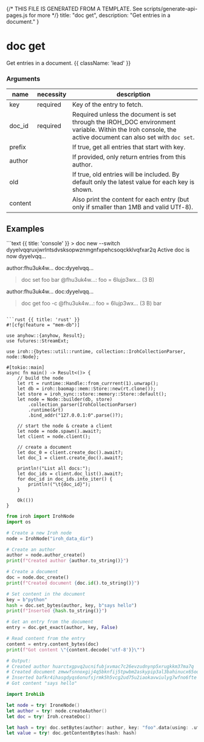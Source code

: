 {/* THIS FILE IS GENERATED FROM A TEMPLATE. See scripts/generate-api-pages.js for more */}
    title: "doc get",
    description: "Get entries in a document."
}

<div className='not-prose mb-5'>
    <Breadcrumbs pages={[
        { name: 'API', href: '/docs/api', current: false },
        { name: 'doc get', href: '/docs/api/doc-get', current: true },
    ]} />
</div>

# doc get

Get entries in a document. {{ className: 'lead' }}


### Arguments

| name | necessity | description |
| ---- | --------- | ----------- |
| key  | required | Key of the entry to fetch. |
| doc_id  | required | Required unless the document is set through the IROH_DOC environment variable. Within the Iroh console, the active document can also set with `doc set`. |
| prefix  |  | If true, get all entries that start with key. |
| author  |  | If provided, only return entries from this author. |
| old  |  | If true, old entries will be included. By default only the latest value for each key is shown. |
| content  |  | Also print the content for each entry (but only if smaller than 1MB and valid UTf-8). |



## Examples

<CodeGroup title="doc get">
```text {{ title: 'console' }}
> doc new --switch
dyyelvqqruxjwrlntsdvsksopwznmgnfxpehcsoqckklvqfxar2q
Active doc is now dyyelvqq…

author:fhu3uk4w… doc:dyyelvqq…
> doc set foo bar
@fhu3uk4w…: foo = 6lujp3wx… (3 B)

author:fhu3uk4w… doc:dyyelvqq…
> doc get foo -c
@fhu3uk4w…: foo = 6lujp3wx… (3 B)
bar


```

```rust {{ title: 'rust' }}
#![cfg(feature = "mem-db")]

use anyhow::{anyhow, Result};
use futures::StreamExt;

use iroh::{bytes::util::runtime, collection::IrohCollectionParser, node::Node};

#[tokio::main]
async fn main() -> Result<()> {
    // build the node
    let rt = runtime::Handle::from_currrent(1).unwrap();
    let db = iroh::baomap::mem::Store::new(rt.clone());
    let store = iroh_sync::store::memory::Store::default();
    let node = Node::builder(db, store)
        .collection_parser(IrohCollectionParser)
        .runtime(&rt)
        .bind_addr("127.0.0.1:0".parse()?);

    // start the node & create a client
    let node = node.spawn().await?;
    let client = node.client();

    // create a document
    let doc_0 = client.create_doc().await?;
    let doc_1 = client.create_doc().await?;

    println!("List all docs:");
    let doc_ids = client.doc_list().await?;
    for doc_id in doc_ids.into_iter() {
        println!("\t{doc_id}");
    }

    Ok(())
}

```


```python {{ title: 'python' }}
from iroh import IrohNode
import os

# Create a new Iroh node
node = IrohNode("iroh_data_dir")

# Create an author
author = node.author_create()
print(f"Created author {author.to_string()}")

# Create a document
doc = node.doc_create()
print(f"Created document {doc.id().to_string()}")

# Set content in the document
key = b"python"
hash = doc.set_bytes(author, key, b"says hello")
print(f"Inserted {hash.to_string()}")

# Get an entry from the document
entry = doc.get_exact(author, key, False)

# Read content from the entry
content = entry.content_bytes(doc)
print(f"Got content \"{content.decode('utf-8')}\"")

# Output:
# Created author huarctxgpvq2ucnifubjxvmac7c26evzudnynp5xrugkkm37ma7q
# Created document zmwwfsnnoxgij4q5bknfij5tpwbm2askypip3al3bahinucx65oq
# Inserted bafkr4ihasgdyqs6onufsjrmk5h5vcg2ud75u2iaokavwiulyg7wfno6fte
# Got content "says hello"

```

```swift {{ title: 'swift' }}
import IrohLib

let node = try! IroneNode()
let author = try! node.createAuthor()
let doc = try! Iroh.createDoc()

let hash = try! doc.setBytes(author: author, key: "foo".data(using: .utf8)!, value: "bar".data(using: .utf8)!)
let value = try! doc.getContentBytes(hash: hash)

```


</CodeGroup>
